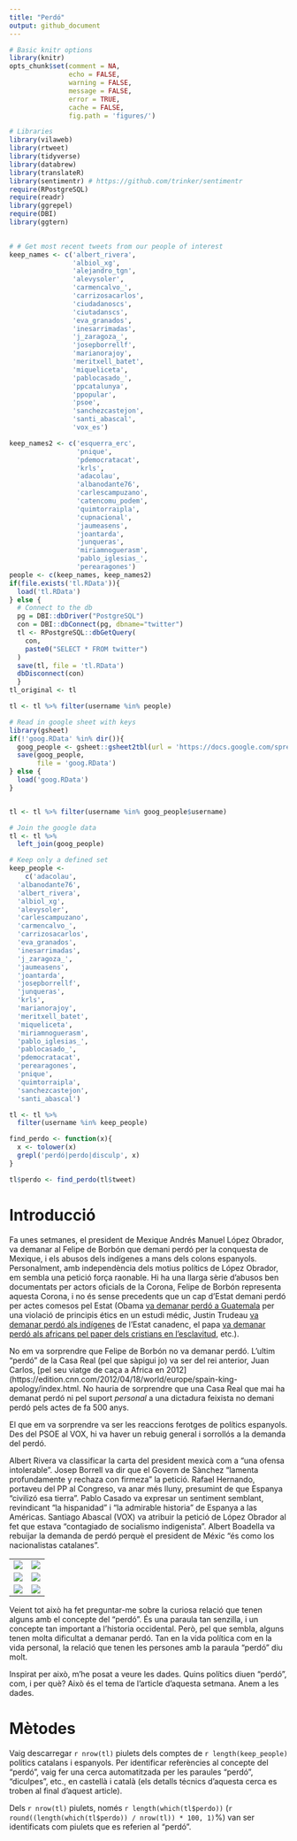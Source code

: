 ```yaml
---
title: "Perdó"
output: github_document
---
```



```r
# Basic knitr options
library(knitr)
opts_chunk$set(comment = NA, 
               echo = FALSE, 
               warning = FALSE, 
               message = FALSE, 
               error = TRUE, 
               cache = FALSE,
               fig.path = 'figures/')
```



```r
# Libraries
library(vilaweb)
library(rtweet)
library(tidyverse)
library(databrew)
library(translateR)
library(sentimentr) # https://github.com/trinker/sentimentr
require(RPostgreSQL)
require(readr)  
library(ggrepel)
require(DBI)
library(ggtern)
  
```

```r
# # Get most recent tweets from our people of interest
keep_names <- c('albert_rivera',
                'albiol_xg',
                'alejandro_tgn',
                'alevysoler',
                'carmencalvo_',
                'carrizosacarlos',
                'ciudadanoscs',
                'ciutadanscs',
                'eva_granados',
                'inesarrimadas',
                'j_zaragoza_',
                'josepborrellf',
                'marianorajoy',
                'meritxell_batet',
                'miqueliceta',
                'pablocasado_',
                'ppcatalunya',
                'ppopular',
                'psoe',
                'sanchezcastejon',
                'santi_abascal',
                'vox_es')

keep_names2 <- c('esquerra_erc',
                 'pnique',
                 'pdemocratacat',
                 'krls',
                 'adacolau',
                 'albanodante76',
                 'carlescampuzano',
                 'catencomu_podem',
                 'quimtorraipla',
                 'cupnacional',
                 'jaumeasens',
                 'joantarda',
                 'junqueras',
                 'miriamnoguerasm',
                 'pablo_iglesias_',
                 'perearagones')
people <- c(keep_names, keep_names2)
if(file.exists('tl.RData')){
  load('tl.RData')
} else {
  # Connect to the db
  pg = DBI::dbDriver("PostgreSQL")
  con = DBI::dbConnect(pg, dbname="twitter")
  tl <- RPostgreSQL::dbGetQuery(
    con,
    paste0("SELECT * FROM twitter")
  )
  save(tl, file = 'tl.RData')  
  dbDisconnect(con)
  }
tl_original <- tl

tl <- tl %>% filter(username %in% people)

# Read in google sheet with keys
library(gsheet)
if(!'goog.RData' %in% dir()){
  goog_people <- gsheet::gsheet2tbl(url = 'https://docs.google.com/spreadsheets/d/1k6_AlqojK47MMqzuFYAzBnDfYXysmUgSseaKvHTb3W4/edit#gid=1425313388')
  save(goog_people,
       file = 'goog.RData')
} else {
  load('goog.RData')
}


tl <- tl %>% filter(username %in% goog_people$username)

# Join the google data
tl <- tl %>%
  left_join(goog_people)

# Keep only a defined set
keep_people <- 
    c('adacolau',
  'albanodante76',
  'albert_rivera',
  'albiol_xg',
  'alevysoler',
  'carlescampuzano',
  'carmencalvo_',
  'carrizosacarlos',
  'eva_granados',
  'inesarrimadas',
  'j_zaragoza_',
  'jaumeasens',
  'joantarda',
  'josepborrellf',
  'junqueras',
  'krls',
  'marianorajoy',
  'meritxell_batet',
  'miqueliceta',
  'miriamnoguerasm',
  'pablo_iglesias_',
  'pablocasado_',
  'pdemocratacat',
  'perearagones',
  'pnique',
  'quimtorraipla',
  'sanchezcastejon',
  'santi_abascal')

tl <- tl %>%
  filter(username %in% keep_people)

find_perdo <- function(x){
  x <- tolower(x)
  grepl('perdó|perdo|disculp', x)
}

tl$perdo <- find_perdo(tl$tweet)
```

# Introducció

Fa unes setmanes, el president de Mexique Andrés Manuel López Obrador, va demanar al Felipe de Borbón que demani perdó per la conquesta de Mexique, i els abusos dels indígenes a mans dels colons espanyols. Personalment, amb independència dels motius polítics de López Obrador, em sembla una petició força raonable. Hi ha una llarga sèrie d'abusos ben documentats per actors oficials de la Corona, Felipe de Borbón representa aquesta Corona, i no és sense precedents que un cap d'Estat demani perdó per actes comesos pel Estat (Obama [va demanar perdó a Guatemala](https://www.bmj.com/rapid-response/2011/11/03/president-obama-apologises-over-guatemala-syphilis-study-international-co-) per una violació de principis étics en un estudi médic, Justin Trudeau [va demanar perdó als indígenes](https://www.bbc.com/news/av/world-us-canada-42119158/trudeau-apology-to-aboriginal-children) de l'Estat canadenc, el papa [va demanar perdó als africans pel paper dels cristians en l'esclavitud](https://www.nytimes.com/1985/08/14/world/pope-apologizes-to-africans-for-slavery.html), etc.).

No em va sorprendre que Felipe de Borbón no va demanar perdó. L'ultim "perdó" de la Casa Real (pel que sàpigui jo) va ser del rei anterior, Juan Carlos, [pel seu viatge de caça a Africa en 2012](https://edition.cnn.com/2012/04/18/world/europe/spain-king-apology/index.html. No hauria de sorprendre que una Casa Real que mai ha demanat perdó ni pel suport _personal_ a una dictadura feixista no demani perdó pels actes de fa 500 anys.

El que em va sorprendre va ser les reaccions ferotges de polítics espanyols. Des del PSOE al VOX, hi va haver un rebuig general i sorrollós a la demanda del perdó.

Albert Rivera va classificar la carta del president mexicà com a "una ofensa intolerable". Josep Borrell va dir que el Govern de Sànchez "lamenta profundamente y rechaza con firmeza" la petició. Rafael Hernando, portaveu del PP al Congreso, va anar més lluny, presumint de que Espanya "civilizó esa tierra". Pablo Casado va expresar un sentiment semblant, revindicant "la hispanidad" i "la admirable historia" de Espanya a las Américas. Santiago Abascal (VOX) va atribuir la petició de López Obrador al fet que estava "contagiado de socialismo indigenista". Albert Boadella va rebuijar la demanda de perdó perquè el president de Méxic "és como los nacionalistas catalanes".

<table style="width:100%">
  <tr>
    <td><img src="img/rivera.png" /></td>
    <td><img src="img/borrell.png" /></td>
  </tr>
    <tr>
    <td><img src="img/hernando.png" /></td>
    <td><img src="img/casado.png" /></td>
  </tr>
  </tr>
    <tr>
    <td><img src="img/abascal.png" /></td>
    <td><img src="img/boadella.png" /></td>
  </tr>

</table>

Veient tot això ha fet preguntar-me sobre la curiosa relació que tenen alguns amb el concepte del "perdó". És una paraula tan senzilla, i un concepte tan important a l'historia occidental. Però, pel que sembla, alguns tenen molta dificultat a demanar perdó. Tan en la vida política com en la vida personal, la relació que tenen les persones amb la paraula "perdó" diu molt.

Inspirat per això, m'he posat a veure les dades. Quins polítics diuen "perdó", com, i per què? Això és el tema de l'article d'aquesta setmana. Anem a les dades.

# Mètodes

Vaig descarregar `r nrow(tl)` piulets dels comptes de `r length(keep_people)` polítics catalans i espanyols. Per identificar referències al concepte del "perdó", vaig fer una cerca automatitzada per les paraules "perdó", "diculpes", etc., en castellà i català (els detalls técnics d'aquesta cerca es troben al final d'aquest article).

Dels `r nrow(tl)` piulets, només `r length(which(tl$perdo))` (`r round((length(which(tl$perdo)) / nrow(tl)) * 100, 1)`%) van ser identificats com piulets que es referien al "perdó". 

